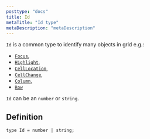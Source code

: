 ```yaml
---
posttype: "docs"
title: Id
metaTitle: "Id type"
metaDescription: "metaDescription"
---
```


`Id` is a common type to identify many objects in grid e.g.: 
- [`Focus`](link),  
- [`Highlight`](link), 
- [`CellLocation`](link),  
- [`CellChange`](link),  
- [`Column`](link), 
- [`Row`](link)

`Id` can be an `number` or `string`.

## Definition

```tsx
type Id = number | string;
```